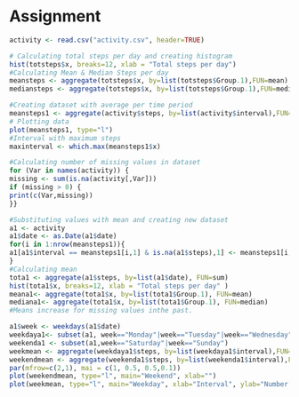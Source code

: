 Assignment
========================================================

``` r
activity <- read.csv("activity.csv", header=TRUE)
```



``` r
# Calculating total steps per day and creating histogram
hist(totsteps$x, breaks=12, xlab = "Total steps per day")
#Calculating Mean & Median Steps per day
meansteps <- aggregate(totsteps$x, by=list(totsteps$Group.1),FUN=mean)
mediansteps <- aggregate(totsteps$x, by=list(totsteps$Group.1),FUN=median)
```



``` r
#Creating dataset with average per time period
meansteps1 <- aggregate(activity$steps, by=list(activity$interval),FUN=mean, na.rm=TRUE)
# Plotting data
plot(meansteps1, type="l")
#Interval with maximum steps
maxinterval <- which.max(meansteps1$x)
```



``` r
#Calculating number of missing values in dataset
for (Var in names(activity)) {
missing <- sum(is.na(activity[,Var]))
if (missing > 0) {
print(c(Var,missing))
}}
```



``` r
#Substituting values with mean and creating new dataset
a1 <- activity
a1$date <- as.Date(a1$date)
for(i in 1:nrow(meansteps1)){
a1[a1$interval == meansteps1[i,1] & is.na(a1$steps),1] <- meansteps1[i,2]
}
#Calculating mean
tota1 <- aggregate(a1$steps, by=list(a1$date), FUN=sum)
hist(tota1$x, breaks=12, xlab = "Total steps per day" )
meana1<- aggregate(tota1$x, by=list(tota1$Group.1), FUN=mean)
mediana1<- aggregate(tota1$x, by=list(tota1$Group.1), FUN=median)
#Means increase for missing values inthe past.
```


``` r
a1$week <- weekdays(a1$date)
weekdaya1<- subset(a1, week=="Monday"|week=="Tuesday"|week=="Wednesday"|week=="Thursday"|week=="Friday")
weekenda1 <- subset(a1,week=="Saturday"|week=="Sunday")
weekmean <- aggregate(weekdaya1$steps, by=list(weekdaya1$interval),FUN=mean)
weekendmean <- aggregate(weekenda1$steps, by=list(weekenda1$interval),FUN=mean)
par(mfrow=c(2,1), mai = c(1, 0.5, 0.5,0.1))
plot(weekendmean, type="l", main="Weekend", xlab="")
plot(weekmean, type="l", main="Weekday", xlab="Interval", ylab="Number of steps")
```



